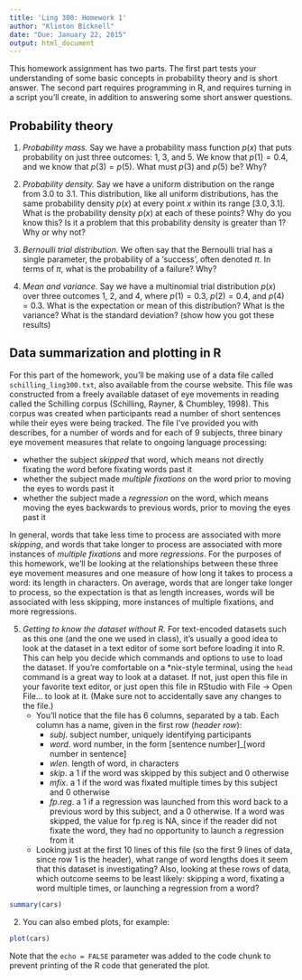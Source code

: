 ```yaml
---
title: 'Ling 300: Homework 1'
author: "Klinton Bicknell"
date: "Due: January 22, 2015"
output: html_document
---
```


This homework assignment has two parts. The first part tests your understanding of some basic concepts in probability theory and is short answer. The second part requires programming in R, and requires turning in a script you'll create, in addition to answering some short answer questions.

Probability theory
------------------

1. *Probability mass.* Say we have a probability mass function $p(x)$ that puts probability on just three outcomes: 1, 3, and 5. We know that $p(1) = 0.4$, and we know that $p(3) = p(5)$. What must $p(3)$ and $p(5)$ be? Why?

2. *Probability density.* Say we have a uniform distribution on the range from 3.0 to 3.1. This distribution, like all uniform distributions, has the same probability density $p(x)$ at every point $x$ within its range $[3.0, 3.1]$. What is the probability density $p(x)$ at each of these points? Why do you know this? Is it a problem that this probability density is greater than 1? Why or why not?

3. *Bernoulli trial distribution.* We often say that the Bernoulli trial has a single parameter, the probability of a 'success', often denoted $\pi$. In terms of $\pi$, what is the probability of a failure? Why?

4. *Mean and variance.* Say we have a multinomial trial distribution $p(x)$ over three outcomes 1, 2, and 4, where $p(1) = 0.3$, $p(2) = 0.4$, and $p(4) = 0.3$. What is the expectation or mean of this distribution? What is the variance? What is the standard deviation? (show how you got these results)

Data summarization and plotting in R
------------------------------------

For this part of the homework, you'll be making use of a data file called `schilling_ling300.txt`, also available from the course website. This file was constructed from a freely available dataset of eye movements in reading called the Schilling corpus (Schilling, Rayner, & Chumbley, 1998). This corpus was created when participants read a number of short sentences while their eyes were being tracked. The file I've provided you with describes, for a number of words and for each of 9 subjects, three binary eye movement measures that relate to ongoing language processing:

* whether the subject _skipped_ that word, which means not directly fixating the word before fixating words past it
* whether the subject made _multiple fixations_ on the word prior to moving the eyes to words past it
* whether the subject made a _regression_ on the word, which means moving the eyes backwards to previous words, prior to moving the eyes past it

In general, words that take less time to process are associated with more _skipping_, and words that take longer to process are associated with more instances of _multiple fixations_ and more _regressions_. For the purposes of this homework, we'll be looking at the relationships between these three eye movement measures and one measure of how long it takes to process a word: its length in characters. On average, words that are longer take longer to process, so the expectation is that as length increases, words will be associated with less skipping, more instances of multiple fixations, and more regressions.

5. *Getting to know the dataset without R.* For text-encoded datasets such as this one (and the one we used in class), it's usually a good idea to look at the dataset in a text editor of some sort before loading it into R. This can help you decide which commands and options to use to load the dataset. If you're comfortable on a *nix-style terminal, using the `head` command is a great way to look at a dataset. If not, just open this file in your favorite text editor, or just open this file in RStudio with File -> Open File... to look at it. (Make sure not to accidentally save any changes to the file.)
    + You'll notice that the file has 6 columns, separated by a tab. Each column has a name, given in the first row (*header row*):
        * _subj_. subject number, uniquely identifying participants
        * _word_. word number, in the form [sentence number]_[word number in sentence]
        * _wlen_. length of word, in characters
        * _skip_. a 1 if the word was skipped by this subject and 0 otherwise
        * _mfix_. a 1 if the word was fixated multiple times by this subject and 0 otherwise
        * _fp.reg_. a 1 if a regression was launched from this word back to a previous word by this subject, and a 0 otherwise. If a word was skipped, the value for fp.reg is NA, since if the reader did not fixate the word, they had no opportunity to launch a regression from it
    + Looking just at the first 10 lines of this file (so the first 9 lines of data, since row 1 is the header), what range of word lengths does it seem that this dataset is investigating? Also, looking at these rows of data, which outcome seems to be least likely: skipping a word, fixating a word multiple times, or launching a regression from a word?

```r
summary(cars)
```

2. You can also embed plots, for example:

```r
plot(cars)
```

Note that the `echo = FALSE` parameter was added to the code chunk to prevent printing of the R code that generated the plot.
